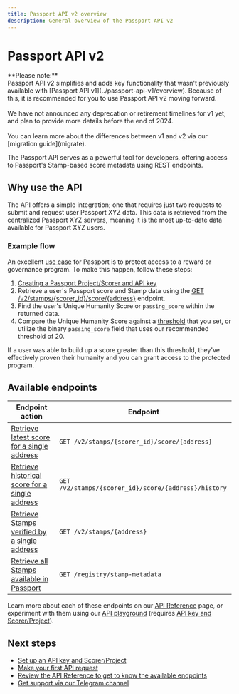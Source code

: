 ```yaml
---
title: Passport API v2 overview
description: General overview of the Passport API v2
---
```


# Passport API v2

<Callout type="info">
**Please note:**<br />Passport API v2 simplifies and adds key functionality that wasn't previously available with [Passport API v1](../passport-api-v1/overview). Because of this, it is recommended for you to use Passport API v2 moving forward.<br /><br />We have not announced any deprecation or retirement timelines for v1 yet, and plan to provide more details before the end of 2024.<br /><br />You can learn more about the differences between v1 and v2 via our [migration guide](migrate).
</Callout>

The Passport API serves as a powerful tool for developers, offering access to Passport's Stamp-based score metadata using REST endpoints.

## Why use the API

The API offers a simple integration; one that requires just two requests to submit and request user Passport XYZ data. This data is retrieved from the centralized Passport XYZ servers, meaning it is the most up-to-date data available for Passport XYZ users. 

### Example flow

An excellent [use case](../../overview/use-cases) for Passport is to protect access to a reward or governance program. To make this happen, follow these steps:

1. [Creating a Passport Project/Scorer and API key](getting-access)
2. Retrieve a user's Passport score and Stamp data using the [GET /v2/stamps/\{scorer_id\}/score/\{address\}](api-reference#retrieve-latest-score-for-a-single-address) endpoint. 
3. Find the user's Unique Humanity Score or `passing_score` within the returned data. 
3. Compare the Unique Humanity Score against a [threshold](../major-concepts/scoring-thresholds) that you set, or utilize the binary `passing_score` field that uses our recommended threshold of 20. 

If a user was able to build up a score greater than this threshold, they've effectively proven their humanity and you can grant access to the protected program. 

## Available endpoints

| Endpoint action                                 | Endpoint                                    |
| ----------------------------------------------- | ------------------------------------------- |
| [Retrieve latest score for a single address](#retrieve-latest-score-for-a-single-address) | `GET /v2/stamps/{scorer_id}/score/{address}` |
| [Retrieve historical score for a single address](#retrieve-historical-score-for-a-single-address) | `GET /v2/stamps/{scorer_id}/score/{address}/history`           |
| [Retrieve Stamps verified by a single address](#retrieve-stamps-verified-by-a-single-address) | `GET /v2/stamps/{address}`            |
| [Retrieve all Stamps available in Passport](#retrieve-all-stamps-available-in-passport) | `GET /registry/stamp-metadata`              |

Learn more about each of these endpoints on our [API Reference](api-reference) page, or experiment with them using our [API playground](https://api.passport.xyz/v2/docs) (requires [API key and Scorer/Project](getting-access)).

## Next steps

* [Set up an API key and Scorer/Project](getting-access)
* [Make your first API request](quick-start-guide)
* [Review the API Reference to get to know the available endpoints](api-reference)
* [Get support via our Telegram channel](https://t.me/+Mcp9RsRV7tVmYjZh)
